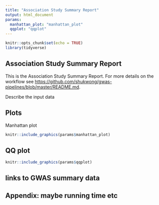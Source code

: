 ```yaml
---
title: "Association Study Summary Report"
output: html_document
params:
  manhattan_plot: "manhattan_plot"
  qqplot: "qqplot"
---
```


```r
knitr::opts_chunk$set(echo = TRUE)
library(tidyverse)
```

## Association Study Summary Report

This is the Association Study Summary Report. For more details on the workflow see <https://github.com/shukwong/gwas-pipelines/blob/master/README.md>.

Describe the input data

##  Plots

Manhattan  plot
```r
knitr::include_graphics(params$manhattan_plot)
```

## QQ  plot
```r
knitr::include_graphics(params$qqplot)
```

## links to GWAS summary data


## Appendix: maybe running time etc
